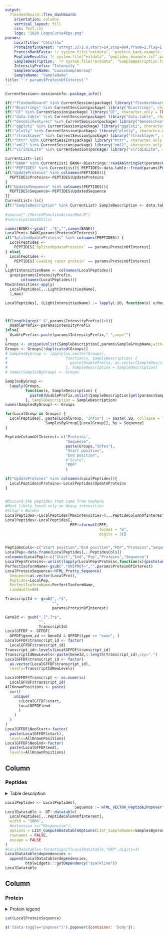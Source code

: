 ```yaml
---
output: 
  flexdashboard::flex_dashboard:
    orientation: columns
    vertical_layout: fill
    css: Test.css
    logo: "2020 LogosCurie48px.png"
params:
    LocalTitle: "Chtullhu"
    ProteinOfInterest: "strngt.5372.8,start=14,stop=904,frame=2,flag=1,UNIPROT=sp|Q86U42-2|PABP2_HUMAN"
    ProteinBankFasta: !r system.file("extdata", "protein_bank.example.fasta",package = "isoformnspectRe")
    PeptideResults: !r system.file("extdata", "peptides.example.txt",package = "isoformnspectRe")
    SampleDescription:  !r system.file("extdata", "SampleDescription.txt",package = "isoformnspectRe")
    IntensityPrefix: "Intensity "
    SampleGroupName: "LooseSampleGroup"
    SampleName: "SampleName"
title: "`r params$ProteinOfInterest`"
---
```




```r
CurrentSession<-sessioninfo::package_info()

if(!"flexdashboard" %in% CurrentSession$package) library("flexdashboard", character.only = TRUE, quietly = TRUE, verbose = FALSE)
if(!"Biostrings" %in% CurrentSession$package) library("Biostrings", character.only = TRUE, quietly = TRUE, verbose = FALSE)
if(!"DT" %in% CurrentSession$package) library("DT", character.only = TRUE, quietly = TRUE, verbose = FALSE)
if(!"data.table" %in% CurrentSession$package) library("data.table", character.only = TRUE, quietly = TRUE, verbose = FALSE)
if(!"GenomicFeatures" %in% CurrentSession$package) library("GenomicFeatures", character.only = TRUE, quietly = TRUE, verbose = FALSE)
if(!"ggplot2" %in% CurrentSession$package) library("ggplot2", character.only = TRUE, quietly = TRUE, verbose = FALSE)
if(!"plotly" %in% CurrentSession$package) library("plotly", character.only = TRUE, quietly = TRUE, verbose = FALSE)
if(!"rtracklayer" %in% CurrentSession$package) library("rtracklayer", character.only = TRUE, quietly = TRUE, verbose = FALSE)
if(!"httr" %in% CurrentSession$package) library("httr", character.only = TRUE, quietly = TRUE, verbose = FALSE)
if(!"xml2" %in% CurrentSession$package) library("xml2", character.only = TRUE, quietly = TRUE, verbose = FALSE)
if(!"viridisLite" %in% CurrentSession$package) library("viridisLite", character.only = TRUE, quietly = TRUE, verbose = FALSE)

CurrentList<-ls()
if(!"BANK" %in% CurrentList) BANK<-Biostrings::readAAStringSet(params$ProteinBankFasta)
if(!"PEPTIDES" %in% CurrentList){ PEPTIDES<-data.table::fread(params$PeptideResults,integer64 = "numeric")
if("UpdateProteins" %in% colnames(PEPTIDES)){
  PEPTIDES$Proteins<-PEPTIDES$UpdateProteins
}
if("UpdatedSequence" %in% colnames(PEPTIDES)){
  PEPTIDES$Sequence<-PEPTIDES$UpdatedSequence
}}
CurrentList<-ls()
if(!"SampleDescription" %in% CurrentList) SampleDescription <- data.table::fread(params$SampleDescription, header = TRUE)
 
#source("./SharedFunctionAcrossRmd.R")
#source(params$Utils)

```

```r

names(BANK)<-gsub(" .*$","",names(BANK))
LocalProt<-BANK[params$ProteinOfInterest]
if("SplitedUpdateProteins" %in% colnames(PEPTIDES)) {
  LocalPeptides <-
    PEPTIDES[`SplitedUpdateProteins` == params$ProteinOfInterest]
} else{
  LocalPeptides <-
    PEPTIDES[`Leading razor protein` == params$ProteinOfInterest]
}
LightIntensitiesName <- colnames(LocalPeptides)[
  grep(params$IntensityPrefix,
       colnames(LocalPeptides))]
MaxIntensities<-apply(
  LocalPeptides[,..LightIntensitiesName],
  1,max)

LocalPeptides[, (LightIntensitiesName) := lapply(.SD, function(x) x/MaxIntensities), .SDcols = LightIntensitiesName]



if(length(grep(" $",params$IntensityPrefix))>0){
  UsablePrefix<-params$IntensityPrefix
}else{
  UsablePrefix<-paste(params$IntensityPrefix," ",sep="")
}
Groups <- unique(unlist(SampleDescription[,params$SampleGroupName,with=FALSE],use.names=FALSE))
Groups <- Groups[!duplicated(Groups)]
# SamplesByGroup <- lapply(as.vector(Groups),
#                          function(x, SampleDescription) {
#                            paste(UsablePrefix, as.vector(SampleDescription[SampleDescription[,params$SampleGroupName] == x, params$SampleName]),sep="")
#                          }, SampleDescription = SampleDescription)
# names(SamplesByGroup) <- Groups

SamplesByGroup <-
  lapply(Groups,
         function(x, SampleDescription) {
           paste0(UsablePrefix,unlist(SampleDescription[get(params$SampleGroupName) == x, ][, .SD, .SDcols = params$SampleName], use.names = FALSE))
         }, SampleDescription = SampleDescription)
names(SamplesByGroup) <- Groups

for(LocalGroup in Groups) {
  LocalPeptides[, paste(LocalGroup, "Infos") := paste(.SD, collapse = ","), .SDcols =
                  SamplesByGroup[[LocalGroup]], by = Sequence]
}

PeptideColumnOfInterest<-c("Proteins",
                           "Sequence",
                           paste(Groups,"Infos"),
                           "Start position",
                           "End position",
                           #"Score",
                           "PEP"
                           )

if("UpdateProteins" %in% colnames(LocalPeptides)){
  LocalPeptides$Proteins<-LocalPeptides$UpdateProteins
}


#Discard the peptides that came from nowhere 
#Most likely found only on Heavy intensities
#Silac's Burden
LocalPeptides<-LocalPeptides[MaxIntensities>0,..PeptideColumnOfInterest]
LocalPeptides<-LocalPeptides[,
                             PEP:=formatC(PEP,
                                          format = "e",
                                          digits = 2)]



```

```r
PeptidesCols<-c("Start position","End position","PEP","Proteins","Sequence")
LocalPep<-data.frame(LocalPeptides[,..PeptidesCols])
colnames(LocalPep)<-c("Start","End","Pep","Proteins","Sequence")
LocalPep$Proteins<-unlist(lapply(LocalPep$Proteins,function(x){paste(unlist(lapply(unlist(strsplit(split=';',x)),STRING_ProteinShortName)),collapse=" ")}))
PerfectIsoformName<-gsub(".*UNIPROT=","",params$ProteinOfInterest)
LocalProteinSequence<-HTML_Pretty_Sequence(
  Sequence=as.vector(LocalProt),
  Peptides=LocalPep,
  PerfectIsoformName=PerfectIsoformName,
  LineWidth=60)
```

```r

TranscriptId <- gsub(",.*$",
                     "",
                     params$ProteinOfInterest)

GeneId <- gsub(".[^.]*$",
               "",
               TranscriptId)
LocalGFFDF <- GFFDF[
  GFFDF$gene_id == GeneId & GFFDF$type == "exon", ]
LocalGFFDF$transcript_id <- factor(
  LocalGFFDF$transcript_id)
Transcript_id<-levels(LocalGFFDF$transcript_id)
TranscriptIdNewLevels<-paste(GeneId,1:length(Transcript_id),sep=".")
LocalGFFDF$transcript_id <- factor(
  as.vector(LocalGFFDF$transcript_id),
  levels=TranscriptIdNewLevels)

LocalGFFDF$Transcript <- as.numeric(
  LocalGFFDF$transcript_id)
AllKnownPositions <- paste(
  sort(
    unique(
      c(LocalGFFDF$start,
      LocalGFFDF$end
      )
    )
  )
)
LocalGFFDF$NeoStart<-factor(
  paste(LocalGFFDF$start),
  levels=AllKnownPositions)
LocalGFFDF$NeoEnd<-factor(
  paste(LocalGFFDF$end),
  levels=AllKnownPositions)


```

Column {data-width=600}
-----------------------------------------------------------------------



### Peptides

<details>

<summary>Table description</summary>
<p>

All the peptides that match this protein, each line is a peptide.

 * Proteins: Number of proteins that match this peptide. You can hover over the number to have more informations on the different proteins matched by this peptide.
 
 * Sequence: Peptide sequence. If the peptide sequence is too long, you can hover over it to see the whole sequence in a popup. 

 * Infos: Normalized intensities of the peptides across all the sample of a group. Group are defined by values presents in the sample sheet file. You can hover over the bars to see the sample name.
 
 * Start position: matching start position of the peptide in the protein sequence
 
 * End position: matching end position of the peptide in the protein sequence
 
 * PEP: FDR of the peptide identification
 
</p>
</details>

```r
LocalPeptides <- LocalPeptides[,
                               Sequence := HTML_VECTOR_Peptide2Popover(Sequence, 15)]
LocalDatatable <- DT::datatable(
  LocalPeptides[,..PeptideColumnOfInterest],
  width = "100%",
  #extension =c("Responsive"),
  options = LIST_ComputeDatatableOptions(LIST_SampleNames=SamplesByGroup),
  rownames = FALSE,
  escape = FALSE
)
#LocalDatatable<-formatSignif(LocalDatatable,"PEP",digits=3)
LocalDatatable$dependencies <-
  append(LocalDatatable$dependencies,
         htmlwidgets:::getDependency("sparkline"))
LocalDatatable
```

Column {data-width=350}
-----------------------------------------------------------------------



### Protein

<details>

<summary>Protein legend</summary>
<p>

Protein sequence as provided in the protein bank.

* Matching peptide is displayed with this <span class='Peptide'>FORMALISM</span>

* Matching proteotypic peptide is displayed with this <span class='Proteotypic'>FORMALISM</span>

* Variation to the canonical form (splicing variant)is displayed with this <span class='VariantSplicing'>FORMALISM</span>

You can hover over each formalism to have more informations. A specific positon on the protein sequence can have several features of interest such as overlapping peptide due to misscleavage or a peptide overlaping a aplicing variant, each of these features will be diplayed in the informations.

</p>
</details>

```r
cat(LocalProteinSequence)
```

<!-- Redundant code since it is already present in the drawcallback of the peptide datatable but in case one day I decide to get rid of the data table, this will be necessary -->
```js
$('[data-toggle="popover"]').popover({container: 'body'});
```

